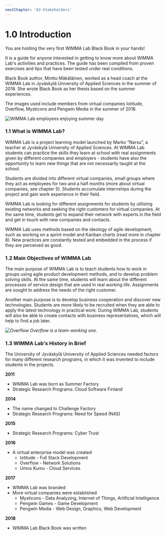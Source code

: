 ```yaml
---
nextChapter: '02-Stakeholders'
---
```


# 1.0 Introduction

You are holding the very first WIMMA Lab Black Book in your hands!

It is a guide for anyone interested in getting to know more about WIMMA Lab's activities and practices. The guide has been compiled from proven exercises and tips that have been tested under real conditions.

Black Book author, Minttu Mäkäläinen, worked as a head coach at the WIMMA Lab in Jyväskylä University of Applied Sciences in the summer of 2018. She wrote Black Book as her thesis based on the summer experiences.

The images used include members from virtual companies Iotitude, Overflow, Mysticons and Pengwin Media in the summer of 2018.

![WIMMA Lab employees enjoying summer day](../images/image002.jpg)

### 1.1 What is WIMMA Lab?

WIMMA Lab is a project learning model launched by Marko “Narsu”, a teacher at Jyväskylä University of Applied Sciences. At WIMMA Lab students can practice the skills they learn at school with real assignments given by different companies and employers - students have also the opportunity to learn new things that are not necessarily taught at the school.

Students are divided into different virtual companies, small groups where they act as employees for two and a half months (more about virtual companies, see chapter 5). Students accumulate internships during the project and gain work experience in their field.

WIMMA Lab is looking for different assignments for students by utilizing existing networks and seeking the right customers for virtual companies. At the same time, students get to expand their network with experts in the field and get in touch with new companies and contacts.

WIMMA Lab uses methods based on the ideology of agile development, such as working on a sprint model and Kanban charts (read more in chapter 8). New practices are constantly tested and embedded in the process if they are perceived as good.

### 1.2 Main Objectives of WIMMA Lab

The main purpose of WIMMA Lab is to teach students how to work in groups using agile product development methods, and to develop problem solving skills. At the same time, students will learn about the different processes of service design that are used in real working life. Assignments are sought to address the needs of the right customer.

Another main purpose is to develop business cooperation and discover new technologies. Students are more likely to be recruited when they are able to apply the latest technology in practical work. During WIMMA Lab, students will also be able to create contacts with business representatives, which will help to find a job later.

![Overflow](../images/image003.jpg)
*Overflow is a team-working one.*

### 1.3 WIMMA Lab's History in Brief

The University of Jyväskylä University of Applied Sciences needed factors for many different research programs, in which it was invented to include students in the projects.

**2011**

- WIMMA Lab was born as Summer Factory
- Strategic Research Programs: Cloud Software Finland

**2014**

- The name changed to Challenge Factory
- Strategic Research Programs: Need for Speed (N4S)

**2015**

- Strategic Research Programs: Cyber Trust

**2016**

- A virtual enterprise model was created
  - Iotitude - Full Stack Development
  - Overflow - Network Solutions
  - Umos Kumu - Cloud Services

**2017**

- WIMMA Lab was branded
- More virtual companies were established
  - Mysticons - Data Analyzing, Internet of Things, Artificial Intelligence
  - Pengwin Games - Game Development
  - Pengwin Media - Web Design, Graphics, Web Development

**2018**

- WIMMA Lab Black Book was written

